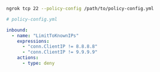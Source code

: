 ```bash
ngrok tcp 22 --policy-config /path/to/policy-config.yml
```

```yaml
# policy-config.yml

inbound:
  - name: "LimitToKnownIPs"
    expressions:
      - "conn.ClientIP != 8.8.8.8"
      - "conn.ClientIP != 9.9.9.9"
    actions:
      - type: deny
```
